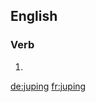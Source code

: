 ==English==

===Verb===
{{head|en|present participle}}

# {{present participle of|jupe|lang=en}}

[[de:juping]]
[[fr:juping]]